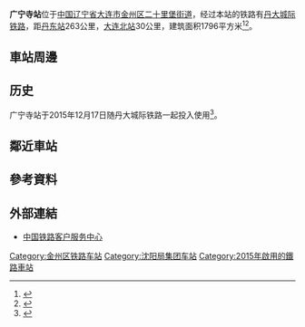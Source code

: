 {{About|丹大城际铁路车站|原名广宁寺站的[[金庄铁路|金庄铁路]]车站|广宁寺南站}}
{{Infobox China railway station
|车站名称 = 广宁寺站
|图片 = 
|图片介绍 = 
|其他名称 = 
|英文名称 = Guangningsi Railway Station
|车站代码 = 54360<ref>{{cite web|url=http://hyfw.12306.cn/hyinfo/action/FwcszsAction_index?type=1|title=营业站服务信息查询|publisher=[[中国铁路客户服务中心|中国铁路客户服务中心]]|accessdate=2017-07-12|archive-date=2016-11-06|archive-url=https://web.archive.org/web/20161106075157/http://hyfw.12306.cn/hyinfo/action/FwcszsAction_index?type=1|dead-url=no}}</ref>
|电报码 = GQT
|拼音码 = GNS
|车站位置 = [[辽宁省|辽宁省]][[大连市|大连市]][[金州区|金州区]][[二十里堡街道|二十里堡街道]]赵家社区
|归属 = [[中国铁路沈阳局集团|中国铁路沈阳局集团]]
|线路 = [[丹大城际铁路|丹大城际铁路]]
|车站等级 = [[四等站_(中鐵)|四等站]]
|月台数目 = 2
|站台面 = 2
|股道数目 = 9
|坐标 = {{coord|39|10|39.58|N|121|50|35.12|E|display=inline,title}}
}}
'''广宁寺站'''位于[[中国|中国]][[辽宁省|辽宁省]][[大连市|大连市]][[金州区|金州区]][[二十里堡街道|二十里堡街道]]，经过本站的铁路有[[丹大城际铁路|丹大城际铁路]]，距[[丹东站|丹东站]]263公里，[[大连北站|大连北站]]30公里，建筑面积1796平方米<ref>{{cite news|url=http://www.jt.dl.gov.cn/bkzy/2317.html|title=丹大快铁今日正式开通运营|publisher=大连市交通局|deadurl=yes|archiveurl=https://web.archive.org/web/20160304185539/http://www.jt.dl.gov.cn/bkzy/2317.html|archivedate=2016-03-04|accessdate=2016-01-12}}</ref><ref>{{cite web|title=关于新建东北东部铁路前阳至庄河段工程初步设计的批复|url=http://www.rebcenter.com/showPdf.action?id=619|publisher=铁路建设工程网|archiveurl=https://web.archive.org/web/20160309214757/http://www.rebcenter.com/showPdf.action?id=619|archivedate=2016-03-09|deadurl=yes|access-date=2016-01-12}}</ref>。

==車站周邊==
==历史==
广宁寺站于2015年12月17日随丹大城际铁路一起投入使用<ref>{{cite news|url=http://china.cnr.cn/ygxw/20151217/t20151217_520825924.shtml|title=丹大快速铁路今日开通运营 全程最快1小时45分|publisher=央广网|date=2015-12-17|accessdate=2016-01-12|archive-date=2016-03-07|archive-url=https://web.archive.org/web/20160307065809/http://china.cnr.cn/ygxw/20151217/t20151217_520825924.shtml|dead-url=yes}}</ref>。

==鄰近車站==
{{start rail box|[[中華人民共和國鐵路運輸|中国铁路]]}}
{{s-inop|[[金州站|金州站]]|{{站|大连北}}方向}}
{{s-line|[[丹大城际铁路|丹大城际铁路]]}}
{{s-inop|[[登沙河站|登沙河站]]|{{站|丹东}}方向}}
{{end box}}

==參考資料==
{{reflist}}
==外部連結==
* [http://www.12306.cn/mormhweb/ 中国铁路客户服务中心]{{Wayback|url=http://www.12306.cn/mormhweb/ |date=20180205163941 }}
{{丹大城际铁路}}

[[Category:金州区铁路车站|Category:金州区铁路车站]]
[[Category:沈阳局集团车站|Category:沈阳局集团车站]]
[[Category:2015年啟用的鐵路車站|Category:2015年啟用的鐵路車站]]